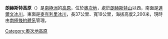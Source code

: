 {{coord|79|23|S|156|20|E|source:GNIS|display=title}}

'''朗赫斯特高原'''（{{lang-en|Longhurst Plateau}}）是[[南極洲|南極洲]]的[[高原|高原]]，位於[[奧次地|奧次地]]，處於[[朗赫斯特山|朗赫斯特山]]以西，南面是[[達爾文冰川|達爾文冰川]]，東面是[[麥克利里冰川|麥克利里冰川]]，長37公里、寬19公里，海拔高度2,200米，現時由[[南極條約體系|南極條約體系]]管理。

{{DEFAULTSORT:Longhurst Plateau}}
[[Category:奧次地高原|Category:奧次地高原]]


{{OatesLand-geo-stub}}